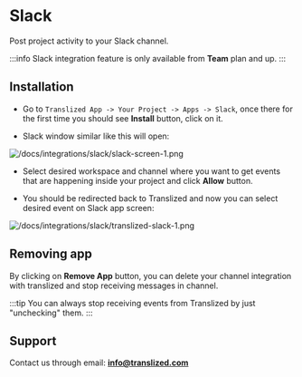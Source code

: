 # Slack

Post project activity to your Slack channel.

:::info
Slack integration feature is only available from **Team** plan and up.
:::

## Installation

- Go to `Translized App -> Your Project -> Apps -> Slack`, once there for the first time you should see **Install** button, click on it.

- Slack window similar like this will open:

![/docs/integrations/slack/slack-screen-1.png](/docs/integrations/slack/slack-screen-1.png)

- Select desired workspace and channel where you want to get events that are happening inside your project and click **Allow** button.

- You should be redirected back to Translized and now you can select desired event on Slack app screen:

![/docs/integrations/slack/translized-slack-1.png](/docs/integrations/slack/translized-slack-1.png)

## Removing app

By clicking on **Remove App** button, you can delete your channel integration with translized and stop receiving messages in channel.

:::tip
You can always stop receiving events from Translized by just "unchecking" them.
:::

## Support

Contact us through email: **info@translized.com**
